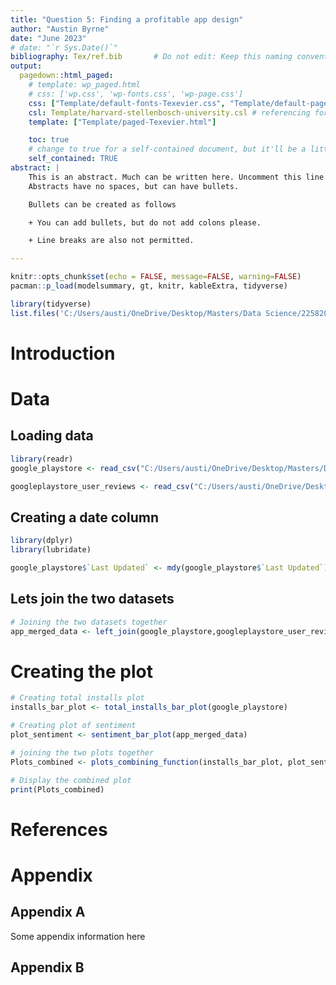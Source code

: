 ```yaml
---
title: "Question 5: Finding a profitable app design"
author: "Austin Byrne"
date: "June 2023"
# date: "`r Sys.Date()`"
bibliography: Tex/ref.bib       # Do not edit: Keep this naming convention and location.
output:
  pagedown::html_paged:
    # template: wp_paged.html
    # css: ['wp.css', 'wp-fonts.css', 'wp-page.css']
    css: ["Template/default-fonts-Texevier.css", "Template/default-page-Texevier.css", "Template/default-Texevier.css"]
    csl: Template/harvard-stellenbosch-university.csl # referencing format used.
    template: ["Template/paged-Texevier.html"]

    toc: true
    # change to true for a self-contained document, but it'll be a litte slower for Pandoc to render
    self_contained: TRUE
abstract: |
    This is an abstract. Much can be written here. Uncomment this line to go without an abstract.
    Abstracts have no spaces, but can have bullets.

    Bullets can be created as follows

    + You can add bullets, but do not add colons please.

    + Line breaks are also not permitted.

---
```


```r
knitr::opts_chunk$set(echo = FALSE, message=FALSE, warning=FALSE)
pacman::p_load(modelsummary, gt, knitr, kableExtra, tidyverse)
```

```r
library(tidyverse)
list.files('C:/Users/austi/OneDrive/Desktop/Masters/Data Science/22582053/Question 5/code', full.names = T, recursive = T) %>% as.list() %>% walk(~source(.))
```

\newpage

# Introduction {-}


# Data 

## Loading data 

```r
library(readr)
google_playstore <- read_csv("C:/Users/austi/OneDrive/Desktop/Masters/Data Science/22582053/Question 5/data/googleplaystore.csv")

googleplaystore_user_reviews <- read_csv("C:/Users/austi/OneDrive/Desktop/Masters/Data Science/22582053/Question 5/data/googleplaystore_user_reviews.csv")
```

## Creating a date column 

```r
library(dplyr)
library(lubridate)

google_playstore$`Last Updated` <- mdy(google_playstore$`Last Updated`)

```

## Lets join the two datasets

```r
# Joining the two datasets together
app_merged_data <- left_join(google_playstore,googleplaystore_user_reviews, by = "App")

```

# Creating the plot 

```r
# Creating total installs plot 
installs_bar_plot <- total_installs_bar_plot(google_playstore)

# Creating plot of sentiment
plot_sentiment <- sentiment_bar_plot(app_merged_data)

# joining the two plots together
Plots_combined <- plots_combining_function(installs_bar_plot, plot_sentiment)

# Display the combined plot
print(Plots_combined)
```



# References {-}

<div id="refs"></div>


# Appendix {-}

## Appendix A {-}

Some appendix information here

## Appendix B {-}



